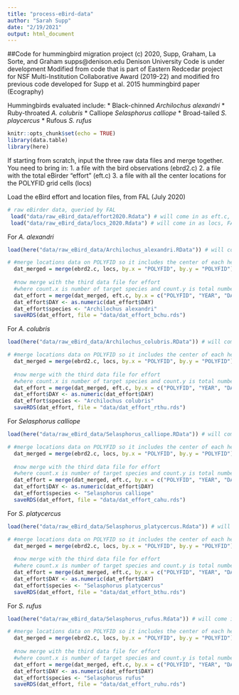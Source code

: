 ```yaml
---
title: "process-eBird-data"
author: "Sarah Supp"
date: "2/19/2021"
output: html_document
---
```


##Code for hummingbird migration project
(c) 2020, Supp, Graham, La Sorte, and Graham
supps@denison.edu
Denison University
Code is under development
Modified from code that is part of Eastern Redcedar project for NSF Multi-Institution Collaborative Award (2019-22) and modified fro previous code developed for Supp et al. 2015 hummingbird paper (Ecography)

Hummingbirds evaluated include: 
* Black-chinned _Archilochus alexandri_
* Ruby-throated _A. colubris_
* Calliope _Selasphorus calliope_
* Broad-tailed _S. playcercus_
* Rufous _S. rufus_

```r
knitr::opts_chunk$set(echo = TRUE)
library(data.table)
library(here)
```

If starting from scratch, input the three raw data files and merge together.
You need to bring in: 
1. a file with the bird observations (ebrd2.c)
2. a file with the total eBirder "effort" (eft.c)
3. a file with all the center locations for the POLYFID grid cells (locs)

Load the eBird effort and location files, from FAL (July 2020)
```r
# raw eBirder data, queried by FAL
 load("data/raw_eBird_data/effort2020.Rdata") # will come in as eft.c, FAL named previously
 load("data/raw_eBird_data/locs_2020.Rdata") # will come in as locs, FAL named previously
```

For *A. alexandri*
```r
load(here("data/raw_eBird_data/Archilochus_alexandri.RData")) # will come in as ebrd2.c, FAL named previously

# #merge locations data on POLYFID so it includes the center of each hex cell (LONGITUDE.y, LATITUDE.y)
  dat_merged = merge(ebrd2.c, locs, by.x = "POLYFID", by.y = "POLYFID")
  
  #now merge with the third data file for effort 
  #where count.x is number of target species and count.y is total number of eBird records (including those without the target species)
  dat_effort = merge(dat_merged, eft.c, by.x = c("POLYFID", "YEAR", "DAY"), by.y = c("POLYFID","YEAR",  "DAY")) 
  dat_effort$DAY <- as.numeric(dat_effort$DAY) 
  dat_effort$species <- "Archilochus alexandri"
  saveRDS(dat_effort, file = "data/dat_effort_bchu.rds")
```

For *A. colubris*
```r
load(here("data/raw_eBird_data/Archilochus_colubris.RData")) # will come in as ebrd2.c, FAL named previously

# #merge locations data on POLYFID so it includes the center of each hex cell (LONGITUDE.y, LATITUDE.y)
  dat_merged = merge(ebrd2.c, locs, by.x = "POLYFID", by.y = "POLYFID")
  
  #now merge with the third data file for effort 
  #where count.x is number of target species and count.y is total number of eBird records (including those without the target species)
  dat_effort = merge(dat_merged, eft.c, by.x = c("POLYFID", "YEAR", "DAY"), by.y = c("POLYFID","YEAR",  "DAY")) 
  dat_effort$DAY <- as.numeric(dat_effort$DAY) 
  dat_effort$species <- "Archilochus colubris"
  saveRDS(dat_effort, file = "data/dat_effort_rthu.rds")
```

For *Selasphorus calliope*
```r
load(here("data/raw_eBird_data/Selasphorus_calliope.RData")) # will come in as ebrd2.c, FAL named previously

# #merge locations data on POLYFID so it includes the center of each hex cell (LONGITUDE.y, LATITUDE.y)
  dat_merged = merge(ebrd2.c, locs, by.x = "POLYFID", by.y = "POLYFID")
  
  #now merge with the third data file for effort 
  #where count.x is number of target species and count.y is total number of eBird records (including those without the target species)
  dat_effort = merge(dat_merged, eft.c, by.x = c("POLYFID", "YEAR", "DAY"), by.y = c("POLYFID","YEAR",  "DAY")) 
  dat_effort$DAY <- as.numeric(dat_effort$DAY) 
  dat_effort$species <- "Selasphorus calliope"
  saveRDS(dat_effort, file = "data/dat_effort_cahu.rds")
```

For *S. platycercus*
```r
load(here("data/raw_eBird_data/Selasphorus_platycercus.Rdata")) # will come in as ebrd2.c, FAL named previously

# #merge locations data on POLYFID so it includes the center of each hex cell (LONGITUDE.y, LATITUDE.y)
  dat_merged = merge(ebrd2.c, locs, by.x = "POLYFID", by.y = "POLYFID")
  
  #now merge with the third data file for effort 
  #where count.x is number of target species and count.y is total number of eBird records (including those without the target species)
  dat_effort = merge(dat_merged, eft.c, by.x = c("POLYFID", "YEAR", "DAY"), by.y = c("POLYFID","YEAR",  "DAY")) 
  dat_effort$DAY <- as.numeric(dat_effort$DAY) 
  dat_effort$species <- "Selasphorus platycercus"
  saveRDS(dat_effort, file = "data/dat_effort_bthu.rds")
```


For *S. rufus*
```r
load(here("data/raw_eBird_data/Selasphorus_rufus.Rdata")) # will come in as ebrd2.c, FAL named previously

# #merge locations data on POLYFID so it includes the center of each hex cell (LONGITUDE.y, LATITUDE.y)
  dat_merged = merge(ebrd2.c, locs, by.x = "POLYFID", by.y = "POLYFID")
  
  #now merge with the third data file for effort 
  #where count.x is number of target species and count.y is total number of eBird records (including those without the target species)
  dat_effort = merge(dat_merged, eft.c, by.x = c("POLYFID", "YEAR", "DAY"), by.y = c("POLYFID","YEAR",  "DAY")) 
  dat_effort$DAY <- as.numeric(dat_effort$DAY) 
  dat_effort$species <- "Selasphorus rufus"
  saveRDS(dat_effort, file = "data/dat_effort_ruhu.rds")
```

